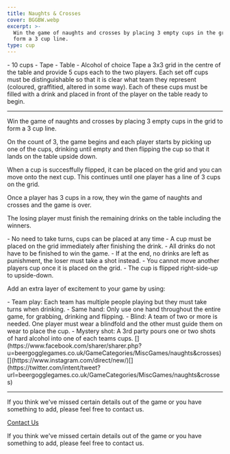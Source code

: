 ```yaml
---
title: Naughts & Crosses
cover: BGGBW.webp
excerpt: >-
  Win the game of naughts and crosses by placing 3 empty cups in the grid to
  form a 3 cup line.
type: cup
---
```



<GameHero
  cover="/BeerGoggleGames/images/BGGBW.webp"
  alt="Naughts & Crosses"
/>

<GameSection title="Equipment" icon="/BeerGoggleGames/images/liquor.webp">
-   10 cups
-   Tape
-   Table
-   Alcohol of choice
</GameSection>

<GameSection title="Setup" icon="/BeerGoggleGames/images/settings.webp">
Tape a 3x3 grid in the centre of the table and provide 5 cups each to the two players. Each set off cups must be distinguishable so that it is clear what team they represent (coloured, graffitied, altered in some way). Each of these cups must be filled with a drink and placed in front of the player on the table ready to begin.

* * *
</GameSection>

<GameSection title="Aim of the Game" icon="/BeerGoggleGames/images/target.webp">
<p>Win the game of naughts and crosses by placing 3 empty cups in the grid to form a 3 cup line.</p>
</GameSection>

<GameSection title="How to Play" icon="/BeerGoggleGames/images/question.webp">
On the count of 3, the game begins and each player starts by picking up one of the cups, drinking until empty and then flipping the cup so that it lands on the table upside down.

When a cup is succesffully flipped, it can be placed on the grid and you can move onto the next cup. This continues until one player has a line of 3 cups on the grid.

Once a player has 3 cups in a row, they win the game of naughts and crosses and the game is over.

The losing player must finish the remaining drinks on the table including the winners.
</GameSection>

<GameSection title="Rules" icon="/BeerGoggleGames/images/rules.webp">
-   No need to take turns, cups can be placed at any time
-   A cup must be placed on the grid immediately after finishing the drink.
-   All drinks do not have to be finished to win the game.
-   If at the end, no drinks are left as punishment, the loser must take a shot instead.
-   You cannot move another players cup once it is placed on the grid.
-   The cup is flipped right-side-up to upside-down.
</GameSection>

<GameSection title="Special Edition" icon="/BeerGoggleGames/images/special.webp">
<p>Add an extra layer of excitement to your game by using:</p>
</GameSection>

<GameSection title="**Bonus Rules**" icon="/BeerGoggleGames/images/question.webp">
-   Team play: Each team has multiple people playing but they must take turns when drinking.
-   Same hand: Only use one hand throughout the entire game, for grabbing, drinking and flipping.
-   Blind: A team of two or more is needed. One player must wear a blindfold and the other must guide them on wear to place the cup.
-   Mystery shot: A 3rd party pours one or two shots of hard alcohol into one of each teams cups.
</GameSection>

<GameSection title="Share This Page" icon="/BeerGoggleGames/images/question.webp">
[](https://www.facebook.com/sharer/sharer.php?u=beergogglegames.co.uk/GameCategories/MiscGames/naughts&crosses)[](https://www.instagram.com/direct/new/)[](https://twitter.com/intent/tweet?url=beergogglegames.co.uk/GameCategories/MiscGames/naughts&crosses)

* * *
</GameSection>

<GameSection title="Feedback" icon="/BeerGoggleGames/images/question.webp">
If you think we've missed certain details out of the game or you have something to add, please feel free to contact us.

  
  
  
[Contact Us](contact)
</GameSection>

<ShareButtons title="Naughts & Crosses" />

<FeedbackCard>
<p>If you think we've missed certain details out of the game or you have something to add, please feel free to contact us.</p>
</FeedbackCard>
